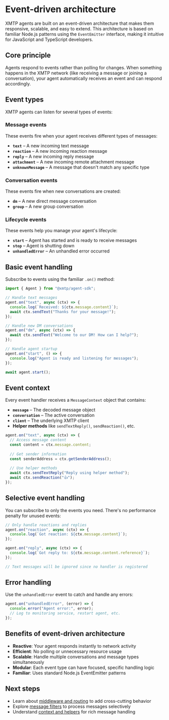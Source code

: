 # Event-driven architecture

XMTP agents are built on an event-driven architecture that makes them responsive, scalable, and easy to extend. This architecture is based on familiar Node.js patterns using the `EventEmitter` interface, making it intuitive for JavaScript and TypeScript developers.

## Core principle

Agents respond to events rather than polling for changes. When something happens in the XMTP network (like receiving a message or joining a conversation), your agent automatically receives an event and can respond accordingly.

## Event types

XMTP agents can listen for several types of events:

### Message events

These events fire when your agent receives different types of messages:

- **`text`** – A new incoming text message
- **`reaction`** – A new incoming reaction message  
- **`reply`** – A new incoming reply message
- **`attachment`** – A new incoming remote attachment message
- **`unknownMessage`** – A message that doesn't match any specific type

### Conversation events  

These events fire when new conversations are created:

- **`dm`** – A new direct message conversation
- **`group`** – A new group conversation

### Lifecycle events

These events help you manage your agent's lifecycle:

- **`start`** – Agent has started and is ready to receive messages
- **`stop`** – Agent is shutting down
- **`unhandledError`** – An unhandled error occurred

## Basic event handling

Subscribe to events using the familiar `.on()` method:

```typescript
import { Agent } from "@xmtp/agent-sdk";

// Handle text messages
agent.on("text", async (ctx) => {
  console.log(`Received: ${ctx.message.content}`);
  await ctx.sendText("Thanks for your message!");
});

// Handle new DM conversations
agent.on("dm", async (ctx) => {
  await ctx.sendText("Welcome to our DM! How can I help?");
});

// Handle agent startup
agent.on("start", () => {
  console.log("Agent is ready and listening for messages");
});

await agent.start();
```

## Event context

Every event handler receives a `MessageContext` object that contains:

- **`message`** – The decoded message object
- **`conversation`** – The active conversation 
- **`client`** – The underlying XMTP client
- **Helper methods** like `sendTextReply()`, `sendReaction()`, etc.

```typescript
agent.on("text", async (ctx) => {
  // Access message content
  const content = ctx.message.content;
  
  // Get sender information
  const senderAddress = ctx.getSenderAddress();
  
  // Use helper methods
  await ctx.sendTextReply("Reply using helper method");
  await ctx.sendReaction("👍");
});
```

## Selective event handling

You can subscribe to only the events you need. There's no performance penalty for unused events:

```typescript
// Only handle reactions and replies
agent.on("reaction", async (ctx) => {
  console.log(`Got reaction: ${ctx.message.content}`);
});

agent.on("reply", async (ctx) => {
  console.log(`Got reply to: ${ctx.message.content.reference}`);
});

// Text messages will be ignored since no handler is registered
```

## Error handling

Use the `unhandledError` event to catch and handle any errors:

```typescript
agent.on("unhandledError", (error) => {
  console.error("Agent error:", error);
  // Log to monitoring service, restart agent, etc.
});
```

## Benefits of event-driven architecture

- **Reactive**: Your agent responds instantly to network activity
- **Efficient**: No polling or unnecessary resource usage
- **Scalable**: Handle multiple conversations and message types simultaneously  
- **Modular**: Each event type can have focused, specific handling logic
- **Familiar**: Uses standard Node.js EventEmitter patterns

## Next steps

- Learn about [middleware and routing](./middleware) to add cross-cutting behavior
- Explore [message filters](./filters) to process messages selectively
- Understand [context and helpers](./context) for rich message handling
